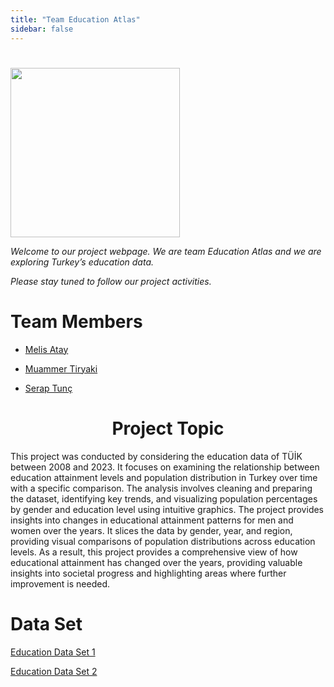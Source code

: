 ```yaml
---
title: "Team Education Atlas"
sidebar: false 
---
```


#  {style="text-align: center;"}

![](images/Education-01.webp){fig-align="center" width="271"}

*Welcome to our project webpage. We are team Education Atlas and we are exploring Turkey’s education data.*

*Please stay tuned to follow our project activities.*

# Team Members

-   [Melis Atay](https://emu-hacettepe-analytics.github.io/emu430-fall2024-melisatay/)

-   [Muammer Tiryaki](https://emu-hacettepe-analytics.github.io/emu430-fall2024-Muammer06/)

-   [Serap Tunç](https://emu-hacettepe-analytics.github.io/emu430-fall2024-seraptunc/)

# Project Topic {style="text-align: center;"}

This project was conducted by considering the education data of TÜİK between 2008 and 2023. It focuses on examining the relationship between education attainment levels and population distribution in Turkey over time with a specific comparison. The analysis involves cleaning and preparing the dataset, identifying key trends, and visualizing population percentages by gender and education level using intuitive graphics. The project provides insights into changes in educational attainment patterns for men and women over the years. It slices the data by gender, year, and region, providing visual comparisons of population distributions across education levels. As a result, this project provides a comprehensive view of how educational attainment has changed over the years, providing valuable insights into societal progress and highlighting areas where further improvement is needed.

# Data Set

[Education Data Set 1](https://github.com/emu-hacettepe-analytics/emu430-fall2024-team-education_atlas/raw/master/docs/education_data_1.xls)

[Education Data Set 2](https://github.com/emu-hacettepe-analytics/emu430-fall2024-team-education_atlas/raw/master/docs/education_data_2.xls)
